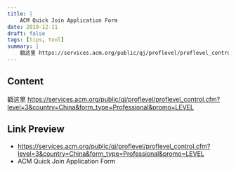 ```yaml
---
title: |
    ACM Quick Join Application Form
date: 2019-12-11
draft: false
tags: [tips, tool]
summary: |
    戳这里 https://services.acm.org/public/qj/proflevel/proflevel_control.cfm?level=3&country=China&form_type=Professional&promo=LEVEL
---
```


## Content

戳这里 https://services.acm.org/public/qj/proflevel/proflevel_control.cfm?level=3&country=China&form_type=Professional&promo=LEVEL

## Link Preview

- https://services.acm.org/public/qj/proflevel/proflevel_control.cfm?level=3&country=China&form_type=Professional&promo=LEVEL
- ACM Quick Join Application Form
